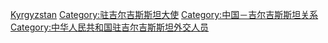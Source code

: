 [[Category:中华人民共和国驻外大使|Kyrgyzstan]]
[[Category:驻吉尔吉斯斯坦大使|Category:驻吉尔吉斯斯坦大使]]
[[Category:中国－吉尔吉斯斯坦关系|Category:中国－吉尔吉斯斯坦关系]]
[[Category:中华人民共和国驻吉尔吉斯斯坦外交人员|Category:中华人民共和国驻吉尔吉斯斯坦外交人员]]